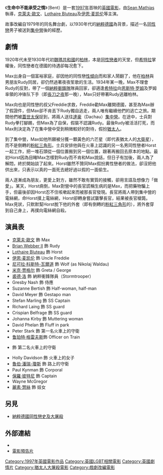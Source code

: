{{noteTA
|G1=Show}}
{{Infobox Film
| name           = 生命中不能承受之情
| original_name = Bent
| image          = Bent-film.jpg
| image_size     = 
| caption        = 
| director       = [[Sean_Mathias|Sean Mathias]]
| producer       = [[Michael_Solinger|Michael Solinger]]<br />[[Dixie_Linder|Dixie Linder]]
| narrator       = 
| starring       = [[克萊夫·歐文|克萊夫·歐文]]<br />[[Lothaire_Bluteau|Lothaire Bluteau]]<br />[[伊恩·麦凯伦|伊恩·麦凯伦]]<br />[[Brian_Webber_II|Brian Webber II]] <br />[[米克·贾格尔|米克·贾格尔]]<br />[[裘德·洛|裘德·洛]]
| music          = [[菲利普·格拉斯|菲利普·格拉斯]]
| writer         = [[Martin_Sherman|Martin Sherman]]（原著劇本及電影劇本）
| cinematography = [[Yorgos_Arvanitis|Yorgos Arvanitis]]
| editing        = [[Isabelle_Lorente|Isabelle Lorente]]
| distributor    = 
| released       = {{start date|1997|11|26}}
| runtime        = 108分鐘
| country        = {{UK}}
| language       = [[英語|英語]]
| budget         = 
| preceded_by    = 
| followed_by    = 
}}
《'''生命中不能承受之情'''》（Bent）是一套[[1997年電影|1997年]]首映的[[英國電影|英國電影]]，由[[Sean_Mathias|Sean Mathias]]執導，[[克萊夫·歐文|克萊夫·歐文]]、[[Lothaire_Bluteau|Lothaire Bluteau]]及[[伊恩·麦凯伦|伊恩·麦凯伦]]等主演。

故事改編自1979年的同名舞台劇，以1930年代的[[納粹德國|納粹德國]]為背景，描述一名[[同性戀|同性戀]]男子被送到[[集中營|集中營]]後的經歷。

== 劇情 ==
1920年代未至1930年代初[[魏瑪共和國|魏瑪共和國]]的[[柏林|柏林]]，本是[[同性戀者|同性戀者]]的天堂，但[[希特拉|希特拉]]掌權後，同性戀者在德國的待遇卻每况愈下。

Max出身自一個富裕家庭，卻因他的同性戀[[性傾向|性傾向]]而和家人鬧翻了，他在[[柏林|柏林]]與男朋友Rudy同居，卻仍然過著夜夜笙歌的生活。1934年某一晚，Max不理會Rudy的反對，帶了一個[[納粹衝鋒隊|納粹衝鋒隊]]隊員回家，卻適逢[[希特拉|希特拉]]向[[恩斯特·罗姆|恩斯特·罗姆]]及罗姆率領的冲锋队下手（即[[長刀之夜|長刀之夜]]那一晚），Max只好帶著Rudy逃離柏林。

Max向也是同性戀的叔父Freddie求救，Freddie勸Max離開德國，甚至為Max辦了假證件，但Max卻不肯丟下Rudy獨自逃走，兩人唯有繼續他們的逃亡之旅。期間他們被[[蓋世太保|蓋世太保]]捉到，將兩人送往[[達豪集中營|達豪]]（Dachau）[[集中營|集中營]]。在途中，士兵對Rudy拳打腳踢，但Max為了自保，假裝不認識Rudy。最後Rudy被活活打死，而Max則決定為了在集中營中受到稍微較好的對待，假扮[[猶太人|猶太人]]。

到了集中營，Max如他所願被分獲一顆黃色的六芒星（即代表猶太人的[[大衛星|大衛星]]），而不是倒轉的[[粉紅三角形|粉紅三角形]]。士兵安排他與在火車上認識的另一名男同性戀者Horst一起工作，把一堆石頭從一個位置搬到另一個位置，跟著再搬回去原本的地點。最初Horst因為目睹Max怎樣對Rudy而不肯和Max說話，但日子有加後，兩人為了解悶，終於開始談了起來。Horst雖然不贊同Max假扮異性戀者的做法，卻沒把他供出來，只表示以真的一面死去總好過以假的一面偷生。

兩人逐漸成為朋友，更愛上對方，雖然不敢有實質的接觸，卻用言語及想像力「做愛」。某天，Horst病倒，Max對營中的長官謊稱生病的是Max，而把藥物騙上手，但最後卻因Horst忍不住咳嗽起來而被那長官發現。長官將兩人帶到集中營的電絲網，命Horst撲上電絲網，Horst卻轉身嘗試襲擊長官，結果被長官槍斃。Max見狀，只默默幫Horst脫下他的外套（即有倒轉的[[粉紅三角形|粉紅三角形]]的），將外套穿到自己身上，再撲向電絲網自殺。

== 演員表 ==
* [[克萊夫·歐文|克萊夫·歐文]] 飾 Max 
* [[Brian_Webber_II|Brian Webber II]] 飾 Rudy 
* [[Lothaire_Bluteau|Lothaire Bluteau]] 飾 Horst 
* [[伊恩·麦凯伦|伊恩·麦凯伦]] 飾 Uncle Freddie 
* [[尼可拉·科斯特-瓦爾道|尼可拉·科斯特-瓦爾道]] 飾 Wolf (as Nikolaj Waldau) 
* [[米克·贾格尔|米克·贾格尔]] 飾 Greta / George 
* [[裘德·洛|裘德·洛]] 飾 納粹衝鋒隊員（Stormtrooper） 
* Gresby Nash 飾 侍應 
* Suzanne Bertish 飾 Half-woman, half-man 
* David Meyer 飾 Gestapo man 
* Stefan Marling 飾 SS Captain 
* Richard Laing 飾 SS guard 
* Crispian Belfrage 飾 SS guard 
* Johanna Kirby 飾 Muttering woman 
* David Phelan 飾 Fluff in park 
* Peter Stark 飾 第一名火車上的守衛
* [[鲁珀特·格雷夫斯|鲁珀特·格雷夫斯]]飾 Officer on Train 
* {{tsl|en|Charlie Watts|查利·活茨}} 飾 第二名火車上的守衛
* Holly Davidson 飾 火車上的女子 
* [[魯伯·潘瑞-瓊斯|魯伯·潘瑞-瓊斯]] 飾 路上的守衛 
* Paul Kynman 飾 Corporal 
* [[保羅·彼特尼|保羅·彼特尼]] 飾 Captain 
* Wayne McGregor
* [[麗素·慧絲|麗素·慧絲]] 飾 妓女

== 另見 ==
* [[納粹德國同性戀史及大屠殺|納粹德國同性戀史及大屠殺]]

== 外部連結 ==
* {{imdb title|id=0118698}}
* [http://www.youtube.com/watch?v=TtcfmJG3JnE 電影預告片] {{Wayback|url=http://www.youtube.com/watch?v=TtcfmJG3JnE |date=20210127081955 }}

{{DEFAULTSORT:Bent (Film)}}
[[Category:1997年英國電影作品|Category:1997年英國電影作品]]
[[Category:英國LGBT相關電影|Category:英國LGBT相關電影]]
[[Category:英國劇情片|Category:英國劇情片]]
[[Category:猶太人大屠殺電影|Category:猶太人大屠殺電影]]
[[Category:戲劇改編電影|Category:戲劇改編電影]]